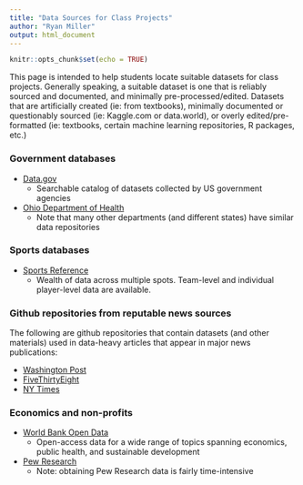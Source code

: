 ```yaml
---
title: "Data Sources for Class Projects"
author: "Ryan Miller"
output: html_document
---
```


```r
knitr::opts_chunk$set(echo = TRUE)
```

This page is intended to help students locate suitable datasets for class projects. Generally speaking, a suitable dataset is one that is reliably sourced and documented, and minimally pre-processed/edited.  Datasets that are artificially created (ie: from textbooks), minimally documented or questionably sourced (ie: Kaggle.com or data.world), or overly edited/pre-formatted (ie: textbooks, certain machine learning repositories, R packages, etc.)

### Government databases

- [Data.gov](https://catalog.data.gov/dataset)
    - Searchable catalog of datasets collected by US government agencies
- [Ohio Department of Health](https://odh.ohio.gov/home/data)
    - Note that many other departments (and different states) have similar data repositories

### Sports databases

- [Sports Reference](https://www.sports-reference.com/)
    - Wealth of data across multiple spots. Team-level and individual player-level data are available.

### Github repositories from reputable news sources

The following are github repositories that contain datasets (and other materials) used in data-heavy articles that appear in major news publications:

- [Washington Post](https://github.com/orgs/washingtonpost/repositories)
- [FiveThirtyEight](https://github.com/fivethirtyeight/data)
- [NY Times](https://github.com/orgs/nytimes/repositories)

### Economics and non-profits

- [World Bank Open Data](https://datacatalog.worldbank.org/home)
    - Open-access data for a wide range of topics spanning economics, public health, and sustainable development
- [Pew Research](https://www.pewresearch.org/fact-tank/2021/10/22/how-to-access-pew-research-center-survey-data/)
   - Note: obtaining Pew Research data is fairly time-intensive